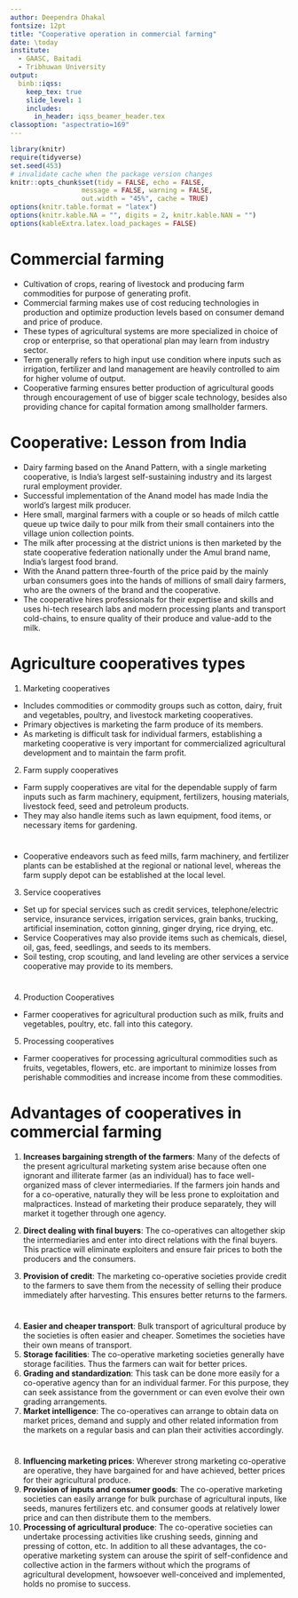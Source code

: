 ```yaml
---
author: Deependra Dhakal
fontsize: 12pt
title: "Cooperative operation in commercial farming"
date: \today
institute:
  - GAASC, Baitadi
  - Tribhuwan University 
output: 
  binb::iqss:
    keep_tex: true
    slide_level: 1
    includes:
      in_header: iqss_beamer_header.tex
classoption: "aspectratio=169"
---
```


```r
library(knitr)
require(tidyverse)
set.seed(453)
# invalidate cache when the package version changes
knitr::opts_chunk$set(tidy = FALSE, echo = FALSE, 
                  message = FALSE, warning = FALSE,
                  out.width = "45%", cache = TRUE)
options(knitr.table.format = "latex")
options(knitr.kable.NA = "", digits = 2, knitr.kable.NAN = "")
options(kableExtra.latex.load_packages = FALSE)
```

# Commercial farming

- Cultivation of crops, rearing of livestock and producing farm commodities for purpose of generating profit.
- Commercial farming makes use of cost reducing technologies in production and optimize production levels based on consumer demand and price of produce.
- These types of agricultural systems are more specialized in choice of crop or enterprise, so that operational plan may learn from industry sector.
- Term generally refers to high input use condition where inputs such as irrigation, fertilizer and land management are heavily controlled to aim for higher volume of output.
- Cooperative farming ensures better production of agricultural goods through encouragement of use of bigger scale technology, besides also providing chance for capital formation among smallholder farmers.

# Cooperative: Lesson from India

\footnotesize

- Dairy farming based on the Anand Pattern, with a single marketing cooperative, is India's largest self-sustaining industry and its largest rural employment provider.
- Successful implementation of the Anand model has made India the world's largest milk producer.
- Here small, marginal farmers with a couple or so heads of milch cattle queue up twice daily to pour milk from their small containers into the village union collection points. 
- The milk after processing at the district unions is then marketed by the state cooperative federation nationally under the Amul brand name, India's largest food brand. 
- With the Anand pattern three-fourth of the price paid by the mainly urban consumers goes into the hands of millions of small dairy farmers, who are the owners of the brand and the cooperative. 
- The cooperative hires professionals for their expertise and skills and uses hi-tech research labs and modern processing plants and transport cold-chains, to ensure quality of their produce and value-add to the milk. 

# Agriculture cooperatives types

\footnotesize

1. Marketing cooperatives
- Includes commodities or commodity groups such as cotton, dairy, fruit and vegetables, poultry, and livestock marketing cooperatives.
- Primary objectives is marketing the farm produce of its members. 
- As marketing is difficult task for individual farmers, establishing a marketing cooperative is very important for commercialized agricultural development and to maintain the farm profit.

2. Farm supply cooperatives
- Farm supply cooperatives are vital for the dependable supply of farm inputs such as farm machinery, equipment, fertilizers, housing materials, livestock feed, seed and petroleum products.
- They may also handle items such as lawn equipment, food items, or necessary items for gardening.

#

\footnotesize

- Cooperative endeavors such as feed mills, farm machinery, and fertilizer plants can be established at the regional or national level, whereas the farm supply depot can be established at the local level.
3. Service cooperatives
- Set up for special services such as credit services, telephone/electric service, insurance services, irrigation services, grain banks, trucking, artificial insemination, cotton ginning, ginger drying, rice drying, etc.
- Service Cooperatives may also provide items such as chemicals, diesel, oil, gas, feed, seedlings, and seeds to its members.
- Soil testing, crop scouting, and land leveling are other services a service cooperative may provide to its members.

#

\footnotesize

4. Production Cooperatives
- Farmer cooperatives for agricultural production such as milk, fruits and vegetables, poultry, etc. fall into this category.
5. Processing cooperatives
- Farmer cooperatives for processing agricultural commodities such as fruits, vegetables, flowers, etc. are important to minimize losses from perishable commodities and increase income from these commodities.

# Advantages of cooperatives in commercial farming

\footnotesize

1. **Increases bargaining strength of the farmers**: Many of the defects of the present agricultural marketing system arise because often one ignorant and illiterate
farmer (as an individual) has to face well-organized mass of clever intermediaries. If the farmers join hands and for a co-operative, naturally they will be less prone to exploitation and malpractices. Instead of marketing their produce separately, they will market it together through one agency.

2. **Direct dealing with final buyers**: The co-operatives can altogether skip the intermediaries and enter into direct relations with the final buyers. This practice will eliminate exploiters and ensure fair prices to both the producers and the consumers.

3. **Provision of credit**: The marketing co-operative societies provide credit to the farmers to save them from the necessity of selling their produce immediately after harvesting. This ensures better returns to the farmers.

#

\footnotesize

4. **Easier and cheaper transport**: Bulk transport of agricultural produce by the societies is often easier and cheaper. Sometimes the societies
have their own means of transport.
5. **Storage facilities**: The co-operative marketing societies generally have storage facilities. Thus the farmers can wait for better prices.
6. **Grading and standardization**: This task can be done more easily for a co-operative agency than for an individual farmer. For this purpose, they can seek assistance from the government or can even evolve their own grading arrangements.
7. **Market intelligence**: The co-operatives can arrange to obtain data on market prices, demand and supply and other related information from the markets on a regular basis and can plan their activities accordingly.

#

8. **Influencing marketing prices**: Wherever strong marketing co-operative are operative, they have bargained for and have achieved, better prices for their agricultural produce.
9. **Provision of inputs and consumer goods**: The co-operative marketing societies can easily arrange for bulk purchase of agricultural inputs, like seeds, manures fertilizers etc. and consumer goods at relatively lower price and can then distribute them to the members.
10. **Processing of agricultural produce**: The co-operative societies can undertake processing activities like crushing seeds, ginning and pressing of cotton, etc. In addition to all these advantages, the co-operative marketing system can arouse the spirit of self-confidence and collective action in the farmers without which the programs of agricultural development, howsoever well-conceived and implemented, holds no promise to success.

